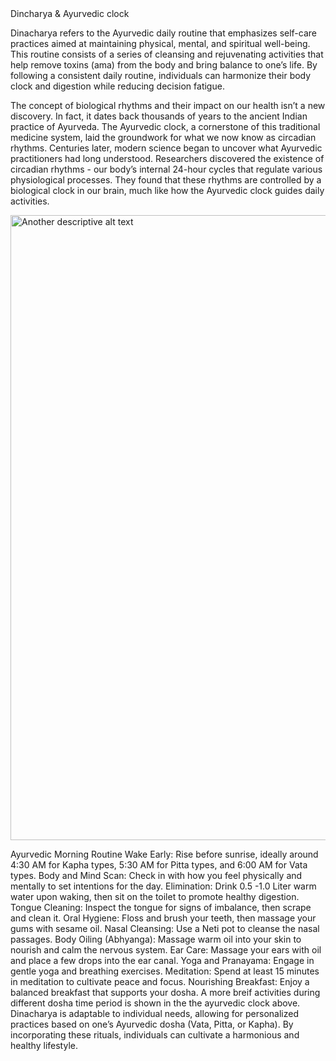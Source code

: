 Dincharya & Ayurvedic clock
<p>Dinacharya refers to the Ayurvedic daily routine that emphasizes self-care practices aimed at maintaining physical, mental, and spiritual well-being. This routine consists of a series of cleansing and rejuvenating activities that help remove toxins (ama) from the body and bring balance to one’s life. By following a consistent daily routine, individuals can harmonize their body clock and digestion while reducing decision fatigue.

<p>The concept of biological rhythms and their impact on our health isn’t a new discovery. In fact, it dates back thousands of years to the ancient Indian practice of Ayurveda. The Ayurvedic clock, a cornerstone of this traditional medicine system, laid the groundwork for what we now know as circadian rhythms. Centuries later, modern science began to uncover what Ayurvedic practitioners had long understood. Researchers discovered the existence of circadian rhythms - our body’s internal 24-hour cycles that regulate various physiological processes. They found that these rhythms are controlled by a biological clock in our brain, much like how the Ayurvedic clock guides daily activities.

<img src="raki_yoga.png" alt="Another descriptive alt text" width="1000">

Ayurvedic Morning Routine
Wake Early: Rise before sunrise, ideally around 4:30 AM for Kapha types, 5:30 AM for Pitta types, and 6:00 AM for Vata types.
Body and Mind Scan: Check in with how you feel physically and mentally to set intentions for the day.
Elimination: Drink 0.5 -1.0 Liter warm water upon waking, then sit on the toilet to promote healthy digestion.
Tongue Cleaning: Inspect the tongue for signs of imbalance, then scrape and clean it.
Oral Hygiene: Floss and brush your teeth, then massage your gums with sesame oil.
Nasal Cleansing: Use a Neti pot to cleanse the nasal passages.
Body Oiling (Abhyanga): Massage warm oil into your skin to nourish and calm the nervous system.
Ear Care: Massage your ears with oil and place a few drops into the ear canal.
Yoga and Pranayama: Engage in gentle yoga and breathing exercises.
Meditation: Spend at least 15 minutes in meditation to cultivate peace and focus.
Nourishing Breakfast: Enjoy a balanced breakfast that supports your dosha.
A more breif activities during different dosha time period is shown in the the ayurvedic clock above. Dinacharya is adaptable to individual needs, allowing for personalized practices based on one’s Ayurvedic dosha (Vata, Pitta, or Kapha). By incorporating these rituals, individuals can cultivate a harmonious and healthy lifestyle.

